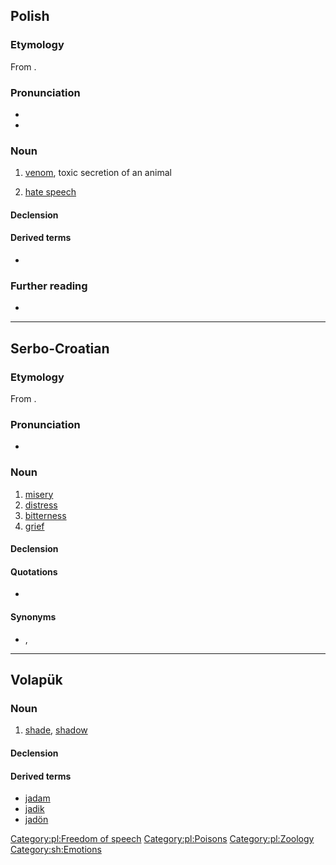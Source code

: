 {{also|JAD|-jad}}
==Polish==
{{wikipedia|lang=pl}}

===Etymology===
From {{inh|pl|sla-pro|*ědъ}}.

===Pronunciation===
* {{pl-IPA}}
* {{audio|Pl-jad.ogg|Audio|lang=pl}}

===Noun===
{{pl-noun|m-in}}

# [[venom]], toxic secretion of an animal
# {{lb|pl|figurative}} [[hate speech]]

====Declension====
{{pl-decl-noun-m-in}}

====Derived terms====
* {{l|pl|jadowity}}

===Further reading===
* {{R:PWN}}

[[Category:pl:Freedom of speech]]
[[Category:pl:Poisons]]
[[Category:pl:Zoology]]
[[Category:sh:Emotions]]

----

==Serbo-Croatian==

===Etymology===
From {{inh|sh|sla-pro|*jědъ}}.

===Pronunciation===
* {{IPA|/jâd/|lang=sh}}

===Noun===
{{sh-noun|g=m|head=jȁd}}

# [[misery]]
# [[distress]]
# [[bitterness]]
# [[grief]]

====Declension====
{{sh-decl-noun
|jad|jadi
|jada|jada
|jadu|jadima
|jad|jade
|jade|jadi
|jadu|jadima
|jadom|jadima}}

====Quotations====
* {{seeCites|јад|lang=sh}}

====Synonyms====
* {{lb|sh|Croatia}} {{l|sh|boljeznost}}, {{l|sh|vaj}}

----

==Volapük==

===Noun===
{{vo-noun}}

# [[shade]], [[shadow]]

====Declension====
{{vo-decl-noun}}

====Derived terms====
* [[jadam]]
* [[jadik]]
* [[jadön]]